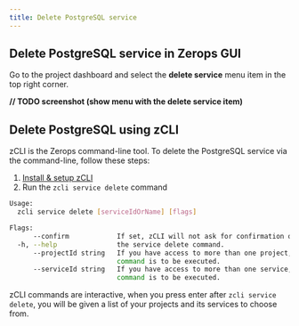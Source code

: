 ```yaml
---
title: Delete PostgreSQL service
---
```

## Delete PostgreSQL service in Zerops GUI
Go to the project dashboard and select the **delete service** menu item in the top right corner.

**// TODO screenshot (show menu with the delete service item)**

## Delete PostgreSQL using zCLI
zCLI is the Zerops command-line tool. To delete the PostgreSQL service via the command-line, follow these steps:
1. [Install & setup zCLI](/references/cli)
2. Run the `zcli service delete` command  

```sh
Usage:
  zcli service delete [serviceIdOrName] [flags]

Flags:
      --confirm            If set, zCLI will not ask for confirmation of destructive operations.
  -h, --help               the service delete command.
      --projectId string   If you have access to more than one project, you must specify the project ID for which the
                           command is to be executed.
      --serviceId string   If you have access to more than one service, you must specify the service ID for which the
                           command is to be executed.
```

zCLI commands are interactive, when you press enter after `zcli service delete`, you will be given a list of your projects and its services to choose from.

